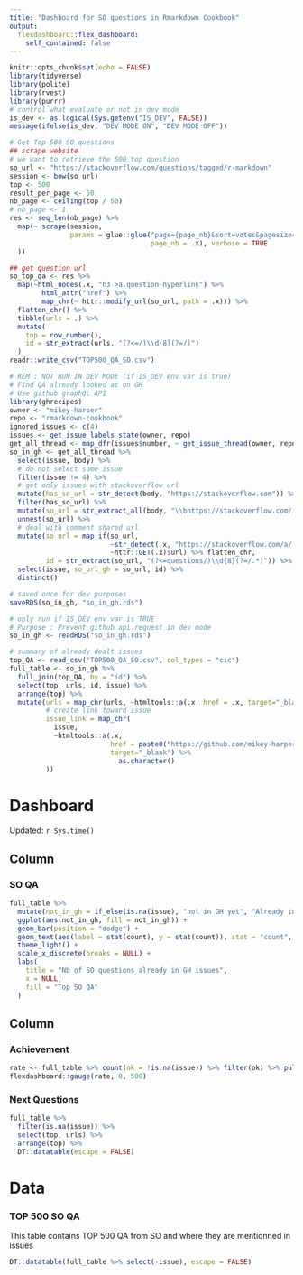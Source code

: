```yaml
---
title: "Dashboard for SO questions in Rmarkdown Cookbook"
output: 
  flexdashboard::flex_dashboard:
    self_contained: false 
---
```


```r
knitr::opts_chunk$set(echo = FALSE)
library(tidyverse)
library(polite)
library(rvest)
library(purrr)
# control what evaluate or not in dev mode
is_dev <- as.logical(Sys.getenv("IS_DEV", FALSE))
message(ifelse(is_dev, "DEV MODE ON", "DEV MODE OFF")) 
```

```r
# Get Top 500 SO questions
## scrape website
# we want to retrieve the 500 top question
so_url <- "https://stackoverflow.com/questions/tagged/r-markdown"
session <- bow(so_url)
top <- 500
result_per_page <- 50
nb_page <- ceiling(top / 50)
# nb_page <- 1
res <- seq_len(nb_page) %>%
  map(~ scrape(session, 
               params = glue::glue("page={page_nb}&sort=votes&pagesize={result_per_page}", 
                                   page_nb = .x), verbose = TRUE
  ))
```

```r
## get question url
so_top_qa <- res %>%
  map(~html_nodes(.x, "h3 >a.question-hyperlink") %>%
        html_attr("href") %>%
        map_chr(~ httr::modify_url(so_url, path = .x))) %>%
  flatten_chr() %>%
  tibble(urls = .) %>%
  mutate(
    top = row_number(),
    id = str_extract(urls, "(?<=/)\\d{8}(?=/)") 
  )
readr::write_csv("TOP500_QA_SO.csv")
```

```r
# REM : NOT RUN IN DEV MODE (if IS_DEV env var is true)
# Find QA already looked at on GH
# Use github graphQL API
library(ghrecipes)
owner <- "mikey-harper"
repo <- "rmarkdown-cookbook"
ignored_issues <- c(4)
issues <- get_issue_labels_state(owner, repo)
get_all_thread <- map_dfr(issues$number, ~ get_issue_thread(owner, repo, .x))
so_in_gh <- get_all_thread %>%
  select(issue, body) %>%
  # do not select some issue
  filter(issue != 4) %>%
  # get only issues with stackoverflow url
  mutate(has_so_url = str_detect(body, "https://stackoverflow.com")) %>%
  filter(has_so_url) %>%
  mutate(so_url = str_extract_all(body, "\\bhttps://stackoverflow.com/[^\\s)]*")) %>%
  unnest(so_url) %>%
  # deal with comment shared url
  mutate(so_url = map_if(so_url, 
                         ~str_detect(.x, "https://stackoverflow.com/a/.*"), 
                         ~httr::GET(.x)$url) %>% flatten_chr,
         id = str_extract(so_url, "(?<=questions/)\\d{8}(?=/.*)")) %>%
  select(issue, so_url_gh = so_url, id) %>%
  distinct()
```

```r
# saved once for dev purposes
saveRDS(so_in_gh, "so_in_gh.rds")
```

```r
# only run if IS_DEV env var is TRUE
# Purpose : Prevent github api request in dev mode
so_in_gh <- readRDS("so_in_gh.rds")
```


```r
# summary of already dealt issues
top_QA <- read_csv("TOP500_QA_SO.csv", col_types = "cic")
full_table <- so_in_gh %>%
  full_join(top_QA, by = "id") %>%
  select(top, urls, id, issue) %>%
  arrange(top) %>%
  mutate(urls = map_chr(urls, ~htmltools::a(.x, href = .x, target="_blank") %>% as.character),
         # create link toward issue
         issue_link = map_chr(
           issue, 
           ~htmltools::a(.x,
                         href = paste0("https://github.com/mikey-harper/rmarkdown-cookbook/issues/", .x),
                         target="_blank") %>%
                           as.character()
         ))
```


Dashboard
===========================

Updated: `r Sys.time()`

Column
----------------------------------------

### SO QA

```r
full_table %>%
  mutate(not_in_gh = if_else(is.na(issue), "not in GH yet", "Already in GH")) %>%
  ggplot(aes(not_in_gh, fill = not_in_gh)) +
  geom_bar(position = "dodge") +
  geom_text(aes(label = stat(count), y = stat(count)), stat = "count", vjust = -0.5, hjust = 0.5) +
  theme_light() +
  scale_x_discrete(breaks = NULL) +
  labs(
    title = "Nb of SO questions already in GH issues",
    x = NULL,
    fill = "Top SO QA"
  )
```

Column
-------------------------------------------

### Achievement

```r
rate <- full_table %>% count(ok = !is.na(issue)) %>% filter(ok) %>% pull(n)
flexdashboard::gauge(rate, 0, 500)
```

### Next Questions

```r
full_table %>%
  filter(is.na(issue)) %>%
  select(top, urls) %>%
  arrange(top) %>%
  DT::datatable(escape = FALSE)
```


Data 
============================

### TOP 500 SO QA 

This table contains TOP 500 QA from SO and where they are mentionned in issues

```r
DT::datatable(full_table %>% select(-issue), escape = FALSE)
```

